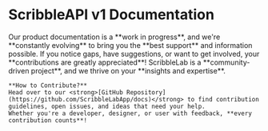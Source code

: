 
# ScribbleAPI v1 Documentation

<Callout emoji="💡">
    Our product documentation is a **work in progress**, and we're **constantly evolving** to bring you the **best support** and information possible. 
    If you notice gaps, have suggestions, or want to get involved, your **contributions are greatly appreciated**! ScribbleLab is a **community-driven project**, 
    and we thrive on your **insights and expertise**.

    **How to Contribute?**
    Head over to our <strong>[GitHub Repository](https://github.com/ScribbleLabApp/docs)</strong> to find contribution guidelines, open issues, and ideas that need your help.
    Whether you're a developer, designer, or user with feedback, **every contribution counts**!

</Callout>
